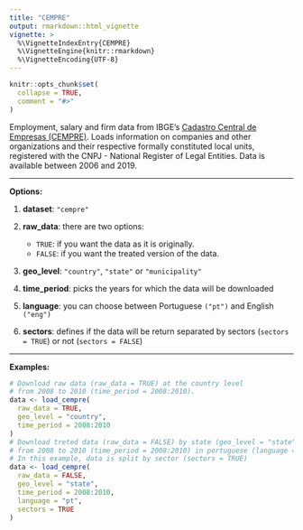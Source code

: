 ```yaml
---
title: "CEMPRE"
output: rmarkdown::html_vignette
vignette: >
  %\VignetteIndexEntry{CEMPRE}
  %\VignetteEngine{knitr::rmarkdown}
  %\VignetteEncoding{UTF-8}
---
```


```r
knitr::opts_chunk$set(
  collapse = TRUE,
  comment = "#>"
)
```

Employment, salary and firm data from IBGE's [Cadastro Central de Empresas (CEMPRE)](https://sidra.ibge.gov.br/pesquisa/cempre/tabelas). Loads information on companies and other organizations and their respective formally constituted local units, registered with the CNPJ - National Register of Legal Entities. Data is available between 2006 and 2019.

***
**Options:**

  1. **dataset**: `"cempre"`

  2. **raw_data**: there are two options:
      * `TRUE`: if you want the data as it is originally.
      * `FALSE`: if you want the treated version of the data. 
      
  3. **geo_level**: `"country"`, `"state"` or `"municipality"`    
  
  4. **time_period**: picks the years for which the data will be downloaded

  5. **language**: you can choose between Portuguese `("pt")` and English `("eng")`
  
  6. **sectors**: defines if the data will be return separated by sectors (`sectors = TRUE`) or not (`sectors = FALSE`)
  
***

**Examples:**

```r
# Download raw data (raw_data = TRUE) at the country level
# from 2008 to 2010 (time_period = 2008:2010).
data <- load_cempre(
  raw_data = TRUE,
  geo_level = "country",
  time_period = 2008:2010
)
# Download treted data (raw_data = FALSE) by state (geo_level = "state")
# from 2008 to 2010 (time_period = 2008:2010) in portuguese (language = "pt").
# In this example, data is split by sector (sectors = TRUE)
data <- load_cempre(
  raw_data = FALSE,
  geo_level = "state",
  time_period = 2008:2010,
  language = "pt",
  sectors = TRUE
)
```
